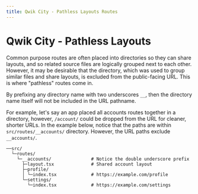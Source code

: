 ```yaml
---
title: Qwik City - Pathless Layouts Routes
---
```


# Qwik City - Pathless Layouts

Common purpose routes are often placed into directories so they can share layouts, and so related source files are logically grouped next to each other. However, it may be desirable that the directory, which was used to group similar files and share layouts, is excluded from the public-facing URL. This is where "pathless" routes come in.

By prefixing any directory name with two underscores `__`, then the directory name itself will not be included in the URL pathname.

For example, let's say an app placed all accounts routes together in a directory, however, `/account/` could be dropped from the URL for cleaner, shorter URLs. In the example below, notice that the paths are within `src/routes/__accounts/` directory. However, the URL paths exclude `__accounts/`.

```
──src/
  └─routes/
    └─__accounts/               # Notice the double underscore prefix
      ├─layout.tsx              # Shared account layout
      ├─profile/
      │ └─index.tsx             # https://example.com/profile
      └─settings/
        └─index.tsx             # https://example.com/settings
```
